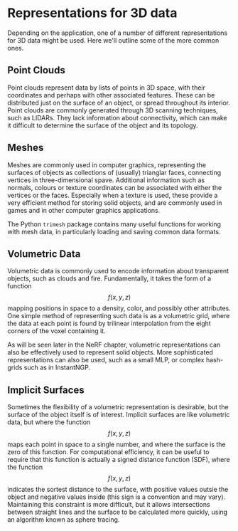 
# Representations for 3D data

Depending on the application, one of a number of different
representations for 3D data might be used.  Here we'll outline some of
the more common ones.

## Point Clouds

Point clouds represent data by lists of points in 3D space, with their
coordinates and perhaps with other associated features. These can be
distributed just on the surface of an object, or spread throughout its
interior. Point clouds are commonly generated through 3D scanning
techniques, such as LIDARs. They lack information about connectivity,
which can make it difficult to determine the surface of the object and
its topology.

## Meshes

Meshes are commonly used in computer graphics, representing the
surfaces of objects as collections of (usually) trianglar faces,
connecting vertices in three-dimensional spave. Additional information
such as normals, colours or texture coordinates can be associated with
either the vertices or the faces.  Especially when a texture is used,
these provide a very efficient method for storing solid objects, and
are commonly used in games and in other computer graphics
applications.

The Python ``trimesh`` package contains many useful functions for
working with mesh data, in particularly loading and saving common data
formats.

## Volumetric Data

Volumetric data is commonly used to encode information about
transparent objects, such as clouds and fire.  Fundamentally, it takes
the form of a function $$f(x,y,z)$$ mapping positions in space to a
density, color, and possibly other attributes.  One simple method of
representing such data is as a volumetric grid, where the data at each
point is found by trilinear interpolation from the eight corners of
the voxel containing it.

As will be seen later in the NeRF chapter, volumetric representations
can also be effectively used to represent solid objects.  More
sophisticated representations can also be used, such as a small MLP,
or complex hash-grids such as in InstantNGP.

## Implicit Surfaces

Sometimes the flexibility of a volumetric representation is desirable,
but the surface of the object itself is of interest.  Implicit
surfaces are like volumetric data, but where the function $$f(x,y,z)$$
maps each point in space to a single number, and where the surface is
the zero of this function. For computational efficiency, it can be
useful to require that this function is actually a signed distance
function (SDF), where the function $$f(x,y,z)$$ indicates the sortest
distance to the surface, with positive values outsie the object and
negative values inside (this sign is a convention and may
vary). Maintaining this constraint is more difficult, but it allows
intersections between straight lines and the surface to be calculated
more quickly, using an algorithm known as sphere tracing.


